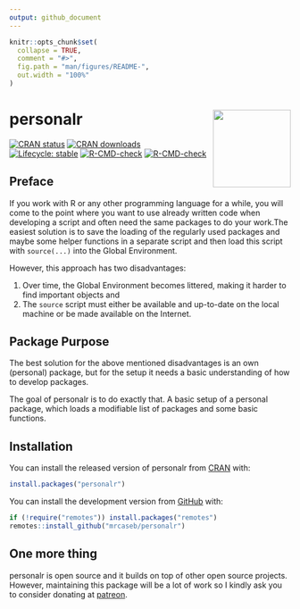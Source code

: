 ```yaml
---
output: github_document
---
```


<!-- README.md is generated from README.Rmd. Please edit that file -->

```r
knitr::opts_chunk$set(
  collapse = TRUE,
  comment = "#>",
  fig.path = "man/figures/README-",
  out.width = "100%"
)
```

# personalr <img src='man/figures/logo.png' align="right" height="139" />

<!-- badges: start -->
[![CRAN status](https://www.r-pkg.org/badges/version-ago/personalr)](https://CRAN.R-project.org/package=personalr)
[![CRAN downloads](http://cranlogs.r-pkg.org/badges/grand-total/personalr)](https://CRAN.R-project.org/package=personalr)
[![Lifecycle: stable](https://img.shields.io/badge/lifecycle-stable-brightgreen.svg)](https://lifecycle.r-lib.org/articles/stages.html#stable)
[![R-CMD-check](https://github.com/mrcaseb/personalr/workflows/R-CMD-check/badge.svg)](https://github.com/mrcaseb/personalr/actions)
[![R-CMD-check](https://github.com/mrcaseb/personalr/actions/workflows/R-CMD-check.yaml/badge.svg)](https://github.com/mrcaseb/personalr/actions/workflows/R-CMD-check.yaml)
<!-- badges: end -->

## Preface

If you work with R or any other programming language for a while, you will come to the point where you want to use already written code when developing a script and often need the same packages to do your work.The easiest solution is to save the loading of the regularly used packages and maybe some helper functions in a separate script and then load this script with `source(...)` into the Global Environment. 

However, this approach has two disadvantages:

1. Over time, the Global Environment becomes littered, making it harder to find important objects and
1. The `source` script must either be available and up-to-date on the local machine or be made available on the Internet.

## Package Purpose

The best solution for the above mentioned disadvantages is an own (personal) package, but for the setup it needs a basic understanding of how to develop packages.

The goal of personalr is to do exactly that. A basic setup of a personal package, which loads a modifiable list of packages and some basic functions.

## Installation

You can install the released version of personalr from [CRAN](https://cran.r-project.org/package=personalr) with:

``` r
install.packages("personalr")
```

You can install the development version from [GitHub](https://github.com/mrcaseb/personalr/) with:

``` r
if (!require("remotes")) install.packages("remotes")
remotes::install_github("mrcaseb/personalr")
```

## One more thing

personalr is open source and it builds on top of other open source projects. However, maintaining this package will be a lot of work so I kindly ask you to consider donating at [patreon](https://www.patreon.com/mrcaseb).
